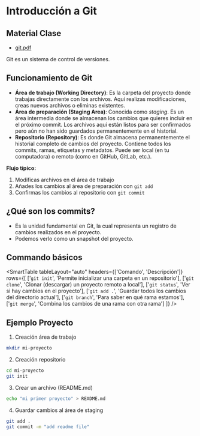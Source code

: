 # Introducción a Git

## Material Clase

- [git.pdf](/bootcamps/codfacilito/cft003/docs/git.pdf)

Git es un sistema de control de versiones.

## Funcionamiento de Git

- **Área de trabajo (Working Directory)**: Es la carpeta del proyecto donde trabajas directamente con los archivos. Aquí realizas modificaciones, creas nuevos archivos o eliminas existentes.
- **Área de preparación (Staging Area)**: Conocida como *staging*. Es un área intermedia donde se almacenan los cambios que quieres incluir en el próximo commit. Los archivos aquí están listos para ser confirmados pero aún no han sido guardados permanentemente en el historial.
- **Repositorio (Repository)**: Es donde Git almacena permanentemente el historial completo de cambios del proyecto. Contiene todos los commits, ramas, etiquetas y metadatos. Puede ser local (en tu computadora) o remoto (como en GitHub, GitLab, etc.).

**Flujo típico:**

1. Modificas archivos en el área de trabajo
2. Añades los cambios al área de preparación con `git add`
3. Confirmas los cambios al repositorio con `git commit`

## ¿Qué son los commits?

- Es la unidad fundamental en Git, la cual representa un registro de cambios realizados en el proyecto.
- Podemos verlo como un snapshot del proyecto.

## Commando básicos

<SmartTable
	tableLayout="auto"
	headers={['Comando', 'Descripción']}
	rows={[
		['`git init`', 'Permite inicializar una carpeta en un repositorio'],
		['`git clone`', 'Clonar (descargar) un proyecto remoto a local'],
		['`git status`', 'Ver si hay cambios en el proyecto'],
		['`git add .`', 'Guardar todos los cambios del directorio actual'],
		['`git branch`', 'Para saber en qué rama estamos'],
		['`git merge`', 'Combina los cambios de una rama con otra rama']
	]}
/>

## Ejemplo Proyecto

1. Creación área de trabajo
```sh
mkdir mi-proyecto
```

2. Creación repositorio

```sh
cd mi-proyecto
git init
```

3. Crear un archivo (README.md)

```sh
echo "mi primer proyecto" > README.md
```

4. Guardar cambios al área de staging

```sh
git add .
git commit -m "add readme file"
```

